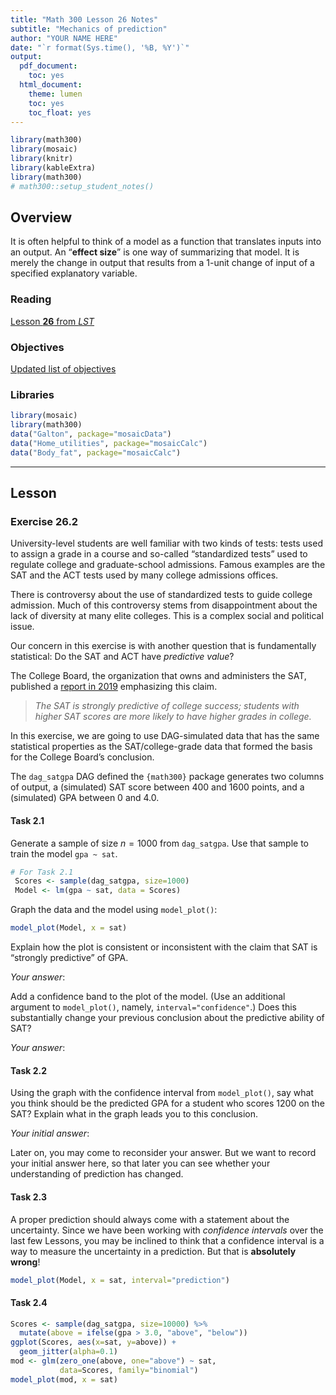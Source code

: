 ```yaml
---
title: "Math 300 Lesson 26 Notes"
subtitle: "Mechanics of prediction"
author: "YOUR NAME HERE"
date: "`r format(Sys.time(), '%B, %Y')`"
output:
  pdf_document:
    toc: yes
  html_document:
    theme: lumen
    toc: yes
    toc_float: yes
---
```


```r
library(math300)
library(mosaic)
library(knitr)
library(kableExtra)
library(math300)
# math300::setup_student_notes()
```

## Overview

It is often helpful to think of a model as a function that translates inputs into an output. An "**effect size**" is one way of summarizing that model. It is merely the change in output that results from a 1-unit change of input of a specified explanatory variable.

### Reading

[Lesson **26** from *LST*](https://dtkaplan.github.io/Math-300R/Textbook/Reading-notes-lesson-26.html)

### Objectives



[Updated list of objectives](../Objectives/Obj-lesson-26.html)

### Libraries

```r
library(mosaic)
library(math300)
data("Galton", package="mosaicData")
data("Home_utilities", package="mosaicCalc")
data("Body_fat", package="mosaicCalc")
```

----------

## Lesson

### Exercise 26.2

University-level students are well familiar with two kinds of tests: tests used to assign a grade in a course and so-called "standardized tests" used to regulate college and graduate-school admissions. Famous examples are the SAT and the ACT tests used by many college admissions offices.

There is controversy about the use of standardized tests to guide college admission. Much of this controversy stems from disappointment about the lack of diversity at many elite colleges. This is a complex social and political issue.

Our concern in this exercise is with another question that is fundamentally statistical: Do the SAT and ACT have *predictive value*?

The College Board, the organization that owns and administers the SAT, published a [report in 2019](https://satsuite.collegeboard.org/media/pdf/national-sat-validity-study-overview-admissions-enrollment-leaders.pdf) emphasizing this claim.

> *The SAT is strongly predictive of college success; students with higher SAT scores are more likely to have higher grades in college.*

In this exercise, we are going to use DAG-simulated data that has the same statistical properties as the SAT/college-grade data that formed the basis for the College Board's conclusion. 

The `dag_satgpa` DAG defined the `{math300}` package generates two columns of output, a (simulated) SAT score between 400 and 1600 points, and a (simulated) GPA between 0 and 4.0. 


#### Task 2.1

Generate a sample of size $n=1000$ from `dag_satgpa`. Use that sample to train the model `gpa ~ sat`.

```r
# For Task 2.1
 Scores <- sample(dag_satgpa, size=1000)
 Model <- lm(gpa ~ sat, data = Scores)
```

Graph the data and the model using `model_plot()`:

```r
model_plot(Model, x = sat)
```

Explain how the plot is consistent or inconsistent with the claim that SAT is "strongly predictive" of GPA. 

*Your answer*:

Add a confidence band to the plot of the model. (Use an additional argument to `model_plot()`, namely, `interval="confidence"`.) Does this substantially change your previous conclusion about the predictive ability of SAT?

*Your answer*:

#### Task 2.2

Using the graph with the confidence interval from `model_plot()`, say what you think should be the predicted GPA for a student who scores 1200 on the SAT? Explain what in the graph leads you to this conclusion. 

*Your initial answer*:

Later on, you may come to reconsider your answer. But we want to record your initial answer here, so that later you can see whether your understanding of prediction has changed.

#### Task 2.3

A proper prediction should always come with a statement about the uncertainty. Since we have been working with *confidence intervals* over the last few Lessons, you may be inclined to think that a confidence interval is a way to measure the uncertainty in a prediction. But that is **absolutely wrong**!

```r
model_plot(Model, x = sat, interval="prediction")
```



#### Task 2.4

```r
Scores <- sample(dag_satgpa, size=10000) %>%
  mutate(above = ifelse(gpa > 3.0, "above", "below"))
ggplot(Scores, aes(x=sat, y=above)) + 
  geom_jitter(alpha=0.1)
mod <- glm(zero_one(above, one="above") ~ sat,
           data=Scores, family="binomial")
model_plot(mod, x = sat)
```
